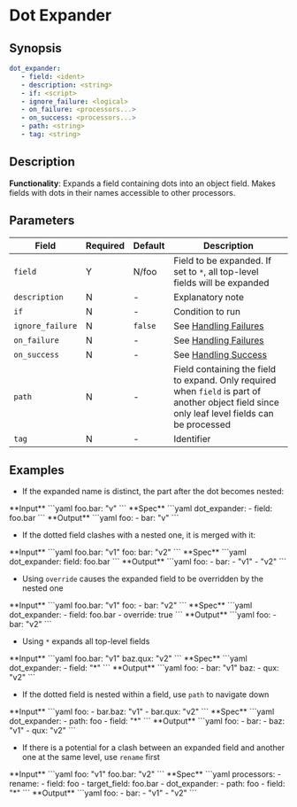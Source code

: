 # Dot Expander

## Synopsis

```yaml {2}
dot_expander:
   - field: <ident>
   - description: <string>
   - if: <script>
   - ignore_failure: <logical>
   - on_failure: <processors...>
   - on_success: <processors...>
   - path: <string>
   - tag: <string>
```

## Description

**Functionality**: Expands a field containing dots into an object field. Makes fields with dots in their names accessible to other processors.

## Parameters

|Field|Required|Default|Description|
|---|---|---|---|
|`field`|Y|N/foo|Field to be expanded. If set to `*`, all top-level fields will be expanded|
|`description`|N|-|Explanatory note|
|`if`|N|-|Condition to run|
|`ignore_failure`|N|`false`|See [Handling Failures](../handling-failures.mdx)|
|`on_failure`|N|-|See [Handling Failures](../handling-failures.mdx)|
|`on_success`|N|-|See [Handling Success](../handling-success.mdx)|
|`path`|N|-|Field containing the field to expand. Only required when `field` is part of another object field since only leaf level fields can be processed|
|`tag`|N|-|Identifier|

## Examples

* If the expanded name is distinct, the part after the dot becomes nested:

<Example>
   <Description>
      **Input**
   </Description>
   <SampleCode>
      ```yaml
      foo.bar: "v"
      ```
   </SampleCode>
   <Description>
      **Spec**
   </Description>
   <SampleCode>
   ```yaml
   dot_expander:
      - field: foo.bar
   ```
   </SampleCode>
   <Description>
      **Output**
   </Description>
   <SampleCode>
   ```yaml
   foo:
      - bar: "v"
   ```
   </SampleCode>
</Example>

* If the dotted field clashes with a nested one, it is merged with it:

<Example>
   <Description>
      **Input**
   </Description>
   <SampleCode>
   ```yaml
   foo.bar: "v1"
   foo:
      bar: "v2"
   ```
   </SampleCode>
   <Description>
      **Spec**
   </Description>
   <SampleCode>
   ```yaml
   dot_expander:
      field: foo.bar
   ```
   </SampleCode>
   <Description>
      **Output**
   </Description>
   <SampleCode>
   ```yaml
   foo:
      - bar:
         - "v1"
         - "v2"
   ```
   </SampleCode>
</Example>

* Using `override` causes the expanded field to be overridden by the nested one

<Example>
   <Description>
      **Input**
   </Description>
   <SampleCode>
   ```yaml
   foo.bar: "v1"
   foo:
      - bar: "v2"
   ```
   </SampleCode>
   <Description>
      **Spec**
   </Description>
   <SampleCode>
   ```yaml
   dot_expander:
      - field: foo.bar
      - override: true
   ```
   </SampleCode>
   <Description>
      **Output**
   </Description>
   <SampleCode>
   ```yaml
   foo:
      - bar: "v2"
   ```
   </SampleCode>
</Example>

* Using `*` expands all top-level fields

<Example>
   <Description>
      **Input**
   </Description>
   <SampleCode>
   ```yaml
   foo.bar: "v1"
   baz.qux: "v2"
   ```
   </SampleCode>
   <Description>
      **Spec**
   </Description>
   <SampleCode>
   ```yaml
   dot_expander:
      - field: "*"
   ```
   </SampleCode>
   <Description>
      **Output**
   </Description>
   <SampleCode>
   ```yaml
   foo:
      - bar: "v1"
   baz:
      - qux: "v2"
   ```
   </SampleCode>
</Example>

* If the dotted field is nested within a field, use `path` to navigate down

<Example>
   <Description>
      **Input**
   </Description>
   <SampleCode>
   ```yaml
   foo:
      - bar.baz: "v1"
      - bar.qux: "v2"
   ```
   </SampleCode>
   <Description>
      **Spec**
   </Description>
   <SampleCode>
   ```yaml
   dot_expander:
      - path: foo
      - field: "*"
   ```
   </SampleCode>
   <Description>
      **Output**
   </Description>
   <SampleCode>
   ```yaml
   foo:
      - bar:
         - baz: "v1"
         - qux: "v2"
   ```
   </SampleCode>
</Example>

* If there is a potential for a clash between an expanded field and another one at the same level, use `rename` first

<Example>
   <Description>
      **Input**
   </Description>
   <SampleCode>
   ```yaml
   foo: "v1"
   foo.bar: "v2"
   ```
   </SampleCode>
   <Description>
      **Spec**
   </Description>
   <SampleCode>
   ```yaml
   processors:
      - rename:
         - field: foo
         - target_field: foo.bar
      - dot_expander:
         - path: foo
         - field: "*"
   ```
   </SampleCode>
   <Description>
      **Output**
   </Description>
   <SampleCode>
   ```yaml
   foo:
      - bar:
         - "v1"
         - "v2"
   ```
   </SampleCode>
</Example>
